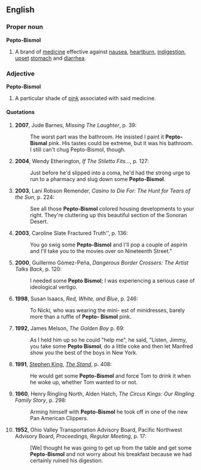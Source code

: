 ==English==

===Proper noun===
'''Pepto-Bismol'''

# A brand of [[medicine]] effective against [[nausea]], [[heartburn]], [[indigestion]], [[upset]] [[stomach]] and [[diarrhea]].

===Adjective===
'''Pepto-Bismol'''

# A particular shade of [[pink]] associated with said medicine.

====Quotations====
{{rfd}}
#'''2007''', Jude Barnes, ''Missing The Laughter'', p. 39:
#:The worst part was the bathroom. He insisted I paint it '''Pepto-Bismal''' pink. His tastes could be extreme, but it was his bathroom. I still can't chug Pepto-Bismol, though. 
#'''2004''', Wendy Etherington, ''If The Stiletto Fits...'', p. 127:
#:Just before he'd slipped into a coma, he'd had the strong urge to run to a pharmacy and slug down some '''Pepto-Bismol'''.  
#'''2003''', Lani Robson Remender, ''Casino to Die For: The Hunt for Tears of the Sun'', p. 224:
#:See all those '''Pepto-Bismol''' colored housing developments to your right. They're cluttering up this beautiful section of the Sonoran Desert.
#'''2003''', Caroline Slate Fractured Truth'', p. 136:
#:You go swig some '''Pepto-Bismol''' and I'll pop a couple of aspirin and I'll take you to the movies over on Nineteenth Street."  
#'''2000''', Guillermo Gómez-Peña, ''Dangerous Border Crossers: The Artist Talks Back'', p. 120:
#:I needed some '''Pepto Bismol'''; I was experiencing a serious case of ideological vertigo. 
#'''1998''', Susan Isaacs, ''Red, White, and Blue'', p. 246:
#:To Nicki, who was wearing the mini- est of minidresses, barely more than a ruffle of '''Pepto- Bismol''' pink. 
#'''1992''', James Melson, ''The Golden Boy'' p. 69:
#:As I held him up so he could "help me", he said, "Listen, Jimmy, you take some '''Pepto Bismol''', do a little coke and then let Manfred show you the best of the boys in New York. 
#'''1991''', [[w:Stephen King|Stephen King]], ''[[w:The Stand|The Stand]]'', p. 408:
#:He would get some '''Pepto-Bismol''' and force Tom to drink it when he woke up, whether Tom wanted to or not. 
#'''1960''', Henry Ringling North, Alden Hatch, ''The Circus Kings: Our Ringling Family Story'', p. 298:
#:Arming himself with '''Pepto-Bismol''' he took off in one of the new Pan American Clippers. 
#'''1952''', Ohio Valley Transportation Advisory Board, Pacific Northwest Advisory Board, ''Proceedings, Regular Meeting'', p. 17:
#:[We] thought he was going to get up from the table and get some '''Pepto-Bismol''' and not worry about his breakfast because we had certainly ruined his digestion.